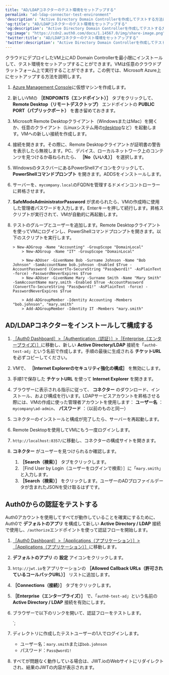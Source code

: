 ```yaml
---
title: "AD/LDAPコネクターのテスト環境をセットアップする"
permalink: "ad-ldap-connector-test-environment"
'description': "Active Directory Domain Controllerを作成してテストする方法について説明します。"
'og:title': "AD/LDAPコネクターのテスト環境をセットアップする"
'og:description': "Active Directory Domain Controllerを作成してテストする方法について説明します。"
'og:image': "https://cdn2.auth0.com/docs/1.14567.0/img/share-image.png"
'twitter:title': "AD/LDAPコネクターのテスト環境をセットアップする"
'twitter:description': "Active Directory Domain Controllerを作成してテストする方法について説明します。"
---
```



クラウドにデプロイしたVM上にAD Domain Controllerを最小限にインストールして、テスト環境をセットアップすることができます。VMは任意のクラウドプラットフォーム上で実行することができます。この例では、Microsoft Azure上にセットアップする方法を説明します。

1. [Azure Management Console](https://azure.microsoft.com/en-us/features/azure-portal/)に仮想マシンを作成します。
2. 新しいVMの **［ENDPOINTS（エンドポイント）］** タブをクリックして、 **Remote Desktop（リモートデスクトップ）** エンドポイントの **PUBLIC PORT（パブリックポート）** を書き留めておきます。
3. Microsoft Remote Desktopクライアント（WindowsまたはMac）を開くか、任意のクライアント（Linuxシステム用の[rdesktop](http://www.rdesktop.org/)など）を起動します。VMへの新しい接続を作成します。
4. 接続を開きます。その際に、Remote Desktopクライアントが証明書の警告を表示したら無視します。PC、デバイス、ローカルネットワーク上のコンテンツを見つけるか尋ねられたら、 **［No（いいえ）］** を選択します。
5. WindowsのタスクバーにあるPowerShellアイコンをクリックして、 **PowerShellコマンドプロンプト** を開きます。ADDSをインストールします。
6. サーバーを、`mycompany.local`のFQDNを管理するドメインコントローラーに昇格させます。
7. **SafeModeAdministratorPassword** が求められたら、VMの作成時に使用した管理者パスワードを入力します。Enterキーを押して続行します。昇格スクリプトが実行されて、VMが自動的に再起動します。
8. テストのグループとユーザーを追加します。Remote Desktopクライアントを使ってVMにログインし、PowerShellコマンドプロンプトを開きます。以下のスクリプトを実行します。

   ```text lines
   > New-ADGroup -Name "Accounting" -GroupScope "DomainLocal"
       > New-ADGroup -Name "IT" -GroupScope "DomainLocal"
       
       > New-ADUser -GivenName Bob -Surname Johnson -Name "Bob Johnson" -SamAccountName bob.johnson -Enabled $True -AccountPassword (ConvertTo-SecureString "Pass@word1!" -AsPlainText -force) -PasswordNeverExpires $True
       > New-ADUser -GivenName Mary -Surname Smith -Name "Mary Smith" -SamAccountName mary.smith -Enabled $True -AccountPassword (ConvertTo-SecureString "Pass@word1!" -AsPlainText -force) -PasswordNeverExpires $True
       
       > Add-ADGroupMember -Identity Accounting -Members "bob.johnson", "mary.smith"
       > Add-ADGroupMember -Identity IT -Members "mary.smith"
   ```

   

   

## AD/LDAPコネクターをインストールして構成する

1. [［Auth0 Dashboard］>［Authentication（認証）］>［Enterprise（エンタープライズ）］](https://manage.auth0.com/#/connections/enterprise)に移動し、新しい **Active Directory/LDAP** 接続を「`auth0-test-ad`」という名前で作成します。手順の最後に生成される **チケットURL** を必ずコピーしてください。
2. VMで、 **［Internet Explorerのセキュリティ強化の構成］** を無効にします。
3. 手順1で保存した **チケットURL** を使って **Internet Explorer** を開きます。
4. ブラウザーに表示される指示に従って、 **コネクター** のダウンロード、インストール、および構成を行います。LDAPサービスアカウントを昇格させる際には、VMの作成に使った管理者アカウントを使用します： **ユーザー名** ：`mycompany\ad-admin`、 **パスワード** ：（以前のものと同一）
5. コネクターのインストールと構成が完了したら、サーバーを再起動します。
6. Remote Desktopを使用してVMにもう一度ログインします。
7. `http://localhost:8357/`に移動し、コネクターの構成サイトを開きます。
8. **コネクター** がユーザーを見つけられるか確認します。

   1. **［Search（検索）］** タブをクリックします。
   2. ［Find User by Login（ユーザーをログインで検索）］に「`mary.smith`」と入力します。
   3. **［Search（検索）］** をクリックします。ユーザーのADプロファイルデータが含まれたJSONを受け取るはずです。

## Auth0からの認証をテストする

Auth0アカウントを使用してすべてが動作していることを確実にするために、Auth0で **デフォルトのアプリ** を構成して新しい **Active Directory / LDAP** 接続で使用し、`/authorize`エンドポイントを使って認証フローを開始します。

1. [［Auth0 Dashboard］>［Applications（アプリケーション）］>［Applications（アプリケーション）］](https://manage.auth0.com/#/applications)に移動します。
2. **デフォルトのアプリ** の **設定** アイコンをクリックします。
3. `http://jwt.io`をアプリケーションの **［Allowed Callback URLs（許可されているコールバックURL）］** リストに追加します。
4. **［Connections（接続）］** タブをクリックします。
5. **［Enterprise（エンタープライズ）］** で、「`auth0-test-ad`」という名前の **Active Directory / LDAP** 接続を有効にします。
6. ブラウザーで以下のリンクを開いて、認証フローをテストします。

   `;

<AuthCodeBlock children={codeExample} language="http" />

   

   
7. ディレクトリに作成したテストユーザーの1人でログインします。

   * ユーザー名：`mary.smith`または`bob.johnson`
   * パスワード：`Pass@word1!`
8. すべてが問題なく動作している場合は、JWT.ioのWebサイトにリダイレクトされ、結果のJWTの内容が表示されます。